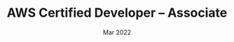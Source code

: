 ---
title: "AWS Certified Developer – Associate"
issue: 'Amazon Web Services (AWS)'
date: 'Mar 2022'
url: 'https://www.credly.com/badges/a1983214-c5b1-4e6b-94bd-7fabccf8f42b/'
category: "certificate"
sequence: "5"
---